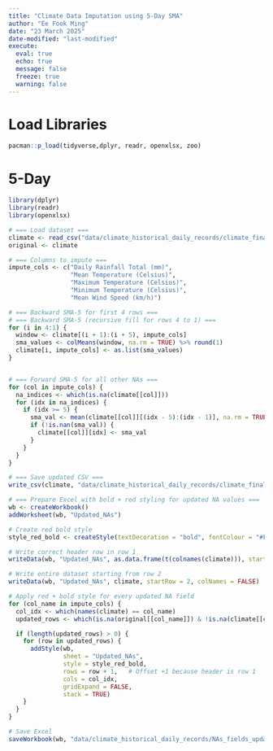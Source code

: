 ```yaml
---
title: "Climate Data Imputation using 5-Day SMA"
author: "Ee Fook Ming"
date: "23 March 2025" 
date-modified: "last-modified"
execute:
  eval: true
  echo: true
  message: false
  freeze: true
  warning: false
---
```


# Load Libraries

```r

pacman::p_load(tidyverse,dplyr, readr, openxlsx, zoo)

```

# 5-Day

```r

library(dplyr)
library(readr)
library(openxlsx)

# === Load dataset ===
climate <- read_csv("data/climate_historical_daily_records/climate_final_2018_2024.csv")
original <- climate

# === Columns to impute ===
impute_cols <- c("Daily Rainfall Total (mm)",
                 "Mean Temperature (Celsius)",
                 "Maximum Temperature (Celsius)",
                 "Minimum Temperature (Celsius)",
                 "Mean Wind Speed (km/h)")

# === Backward SMA-5 for first 4 rows ===
# === Backward SMA-5 (recursive fill for rows 4 to 1) ===
for (i in 4:1) {
  window <- climate[(i + 1):(i + 5), impute_cols]
  sma_values <- colMeans(window, na.rm = TRUE) %>% round(1)
  climate[i, impute_cols] <- as.list(sma_values)
}


# === Forward SMA-5 for all other NAs ===
for (col in impute_cols) {
  na_indices <- which(is.na(climate[[col]]))
  for (idx in na_indices) {
    if (idx >= 5) {
      sma_val <- mean(climate[[col]][(idx - 5):(idx - 1)], na.rm = TRUE) %>% round(1)
      if (!is.nan(sma_val)) {
        climate[[col]][idx] <- sma_val
      }
    }
  }
}

# === Save updated CSV ===
write_csv(climate, "data/climate_historical_daily_records/climate_final_2018_2024_5-Day.csv")

# === Prepare Excel with bold + red styling for updated NA values ===
wb <- createWorkbook()
addWorksheet(wb, "Updated_NAs")

# Create red bold style
style_red_bold <- createStyle(textDecoration = "bold", fontColour = "#FF0000")

# Write correct header row in row 1
writeData(wb, "Updated_NAs", as.data.frame(t(colnames(climate))), startRow = 1, colNames = FALSE)

# Write entire dataset starting from row 2
writeData(wb, "Updated_NAs", climate, startRow = 2, colNames = FALSE)

# Apply red + bold style for every updated NA field
for (col_name in impute_cols) {
  col_idx <- which(names(climate) == col_name)
  updated_rows <- which(is.na(original[[col_name]]) & !is.na(climate[[col_name]]))

  if (length(updated_rows) > 0) {
    for (row in updated_rows) {
      addStyle(wb,
               sheet = "Updated_NAs",
               style = style_red_bold,
               rows = row + 1,   # Offset +1 because header is row 1
               cols = col_idx,
               gridExpand = FALSE,
               stack = TRUE)
    }
  }
}

# Save Excel
saveWorkbook(wb, "data/climate_historical_daily_records/NAs_fields_updated_5-Day.xlsx", overwrite = TRUE)

```
